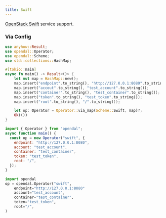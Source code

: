 ```yaml
---
title: Swift
---
```


[OpenStack Swift](https://docs.openstack.org/api-ref/object-store/) service support.


<Docs components={props.components} />

### Via Config


<Tabs>
  <TabItem value="rust" label="Rust" default>

```rust
use anyhow::Result;
use opendal::Operator;
use opendal::Scheme;
use std::collections::HashMap;

#[tokio::main]
async fn main() -> Result<()> {
    let mut map = HashMap::new();
    map.insert("endpoint".to_string(), "http://127.0.0.1:8080".to_string());
    map.insert("accout".to_string(), "test_account".to_string());
    map.insert("container".to_string(), "test_container".to_string());
    map.insert("token".to_string(), "test_token".to_string());
    map.insert("root".to_string(), "/".to_string());

    let op: Operator = Operator::via_map(Scheme::Swift, map)?;
    Ok(())
}
```

  </TabItem>
  <TabItem value="node.js" label="Node.js">

```javascript
import { Operator } from "opendal";
async function main() {
  const op = new Operator("swift", {
    endpoint: "http://127.0.0.1:8080",
    account: "test_account",
    container: "test_container",
    token: "test_token",
    root: "/",
  });
}
```

  </TabItem>
  <TabItem value="python" label="Python">

```python
import opendal
op = opendal.Operator("swift",
    endpoint="http://127.0.0.1:8080"
    account="test_account",
    container="test_container",
    token="test_token",
    root="/",
)
```

  </TabItem>
</Tabs>